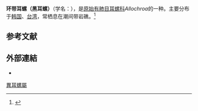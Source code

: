 {{Speciesbox
| taxon = Allochroa layardi
| authority = (H. et A. Adams, 1855)
}}
'''环带耳螺（黑耳螺）'''（学名：''{{lang|la|Allochroa layardi}}''），是[[原始有肺目|原始有肺目]][[耳螺科|耳螺科]]''Allochroa''的一种。主要分布于[[韩国|韩国]]、[[台湾|台湾]]，常栖息在潮间带岩礁。<ref>{{cite web|url=http://shell.sinica.edu.tw/chinese/shellbase_detail.php?science_no=1874|title=国际贝库：环带耳螺（黑耳螺）|publisher=台湾贝类资料库|accessdate=2009-08-11|archive-date=2016-03-04|archive-url=https://web.archive.org/web/20160304120632/http://shell.sinica.edu.tw/chinese/shellbase_detail.php?science_no=1874|dead-url=no}}</ref>

== 参考文献 ==
{{reflist}}

== 外部連結 ==
{{commonscat|Allochroa layardi}}
*{{Wikispecies-inline|Allochroa layardi}}
{{Taxonbar|from=Q3697792}}
[[Category:異耳螺屬|異耳螺屬]]